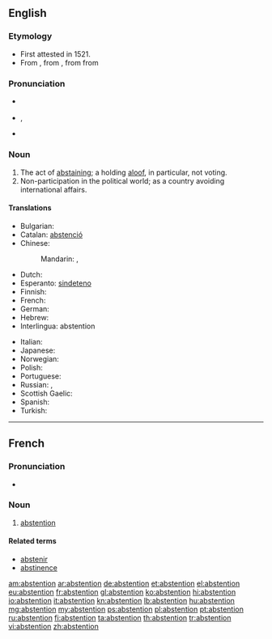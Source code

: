 ==English==

===Etymology===
* First attested in 1521.
* From {{etyl|frm}} {{term|abstention|lang=frm}}, from {{etyl|fro}} {{term|astencion|lang=fro}}, from {{etyl|LL}} {{term|abstentio|abstēntiō|lang=la}} from {{etyl|la}} {{term|abstineo|abstinēō|withhold|lang=la}}

===Pronunciation===
* {{a|RP}} {{IPA|/əbˈstɛn.ʃn̩/}}
* {{a|US}} {{IPA|/æbˈstɛn.ʃn̩/|/əbˈstɛn.ʃn̩/|/æbˈstɛn.t͡ʃn̩/|/əbˈstɛn.t͡ʃn̩/}}, {{X-SAMPA|/@b"stEnS@n/}}
* {{audio|en-us-abstention.ogg|Audio (US)}}

===Noun===
{{en-noun}}

# The act of [[abstaining]]; a holding [[aloof]], in particular, not voting.
# Non-participation in the political world; as a country avoiding international affairs.

====Translations====
{{trans-top|the act of abstaining}}
* Bulgarian: {{t+|bg|въздържаност}}
* Catalan: [[abstenció]] {{f}}
* Chinese:
*: Mandarin: {{t|cmn|棄權|sc=Hani}}, {{t|cmn|弃权|tr=qìquán|sc=Hani}}
* Dutch: {{t+|nl|onthouding|f}}
* Esperanto: [[sindeteno]]
* Finnish: {{t-|fi|pidättäytyminen}}
* French: {{t+|fr|abstention|f}}
* German: {{t-|de|Enthaltung|f}}
* Hebrew: {{t-|he|הימנעו|f|tr=(himan'ut|sc=Hebr}}
* Interlingua: abstention
{{trans-mid}}
* Italian: {{t-|it|astensione}}
* Japanese: {{t-|ja|棄権|tr=きけん, kiken|sc=Jpan}}
* Norwegian: {{t-|no|avhold|n}}
* Polish: {{t+|pl|abstynencja|f}}
* Portuguese: {{t+|pt|abstenção|f}}
* Russian: {{t+|ru|воздержание|n|tr=vozderžánije|sc=Cyrl}}, {{t+|ru|воздержанность|f|tr=vozdéržannost'|sc=Cyrl}}
* Scottish Gaelic: {{t-|gd|seachnadh|m}}
* Spanish: {{t+|es|abstención|f}}
* Turkish: {{t+|tr|çekimserlik}}
{{trans-bottom}}

----

==French==

===Pronunciation===
* {{audio|Fr-abstention.ogg|Audio}}

===Noun===
{{fr-noun|f}}

# [[abstention#French|abstention]]

====Related terms====
* [[abstenir]]
* [[abstinence#French|abstinence]]

[[am:abstention]]
[[ar:abstention]]
[[de:abstention]]
[[et:abstention]]
[[el:abstention]]
[[eu:abstention]]
[[fr:abstention]]
[[gl:abstention]]
[[ko:abstention]]
[[hi:abstention]]
[[io:abstention]]
[[it:abstention]]
[[kn:abstention]]
[[lb:abstention]]
[[hu:abstention]]
[[mg:abstention]]
[[my:abstention]]
[[ps:abstention]]
[[pl:abstention]]
[[pt:abstention]]
[[ru:abstention]]
[[fi:abstention]]
[[ta:abstention]]
[[th:abstention]]
[[tr:abstention]]
[[vi:abstention]]
[[zh:abstention]]